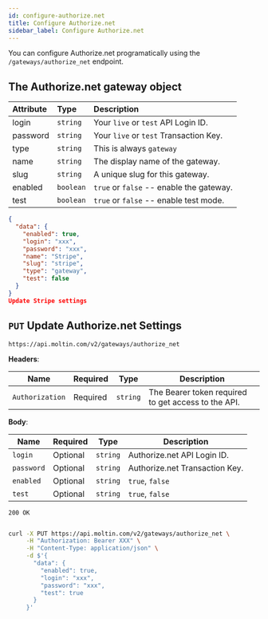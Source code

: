 ```yaml
---
id: configure-authorize.net
title: Configure Authorize.net
sidebar_label: Configure Authorize.net
---
```


You can configure Authorize.net programatically using the `/gateways/authorize_net` endpoint.

## The Authorize.net gateway object

<!--DOCUSAURUS_CODE_TABS-->

<!--Attributes-->

| Attribute | Type | Description |
| :--- | :--- | :--- |
| login | `string` | Your `live` or `test` API Login ID. |
| password | `string` | Your `live` or `test` Transaction Key. |
| type | `string` | This is always `gateway` |
| name | `string` | The display name of the gateway. |
| slug | `string` | A unique slug for this gateway. |
| enabled | `boolean` | `true` or `false` -- enable the gateway. |
| test | `boolean` | `true` or `false` -- enable test mode. |

<!--Sample Object-->

```json
{
  "data": {
    "enabled": true,
    "login": "xxx",
    "password": "xxx",
    "name": "Stripe",
    "slug": "stripe",
    "type": "gateway",
    "test": false
  }
}
Update Stripe settings

```

<!--END_DOCUSAURUS_CODE_TABS-->

## `PUT` Update Authorize.net Settings

```http
https://api.moltin.com/v2/gateways/authorize_net
```

<!--DOCUSAURUS_CODE_TABS-->

<!-- Request -->

**Headers**:

| Name | Required | Type | Description |
| --- | --- | --- | --- |
| `Authorization` | Required | `string` | The Bearer token required to get access to the API. |

**Body**:

| Name | Required | Type | Description |
| --- | --- | --- | --- |
| `login` | Optional | `string` | Authorize.net API Login ID. |
| `password` | Optional | `string` | Authorize.net Transaction Key. |
| `enabled` | Optional | `string` | `true`, `false` |
| `test` | Optional | `string` | `true`, `false` |


<!-- Response -->

`200 OK`


```json

```

<!--END_DOCUSAURUS_CODE_TABS-->


```bash
curl -X PUT https://api.moltin.com/v2/gateways/authorize_net \
     -H "Authorization: Bearer XXX" \
     -H "Content-Type: application/json" \
     -d $'{
       "data": {
         "enabled": true,
         "login": "xxx",
         "password": "xxx",
         "test": true
       }
     }'
```
